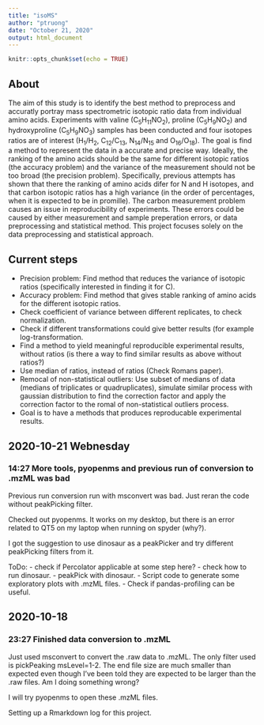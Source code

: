 ```yaml
---
title: "isoMS"
author: "ptruong"
date: "October 21, 2020"
output: html_document
---
```


```r
knitr::opts_chunk$set(echo = TRUE)
```
## About
The aim of this study is to identify the best method to preprocess and accuratly portray mass spectrometric isotopic ratio data from individual amino acids. Experiments with valine (C<sub>5</sub>H<sub>11</sub>NO<sub>2</sub>), proline (C<sub>5</sub>H<sub>9</sub>NO<sub>2</sub>) and hydroxyproline (C<sub>5</sub>H<sub>9</sub>NO<sub>3</sub>) samples has been conducted and four isotopes ratios are of interest (H<sub>1</sub>/H<sub>2</sub>, C<sub>12</sub>/C<sub>13</sub>, N<sub>14</sub>/N<sub>15</sub> and O<sub>16</sub>/O<sub>18</sub>). The goal is find a method to represent the data in a accurate and precise way. Ideally, the ranking of the amino acids should be the same for different isotopic ratios (the accuracy problem) and the variance of the measurement should not be too broad (the precision problem). Specifically, previous attempts has shown that there the ranking of amino acids difer for N and H isotopes, and that carbon isotopic ratios has a high variance (in the order of percentages, when it is expected to be in promille). The carbon measurement problem causes an issue in reproducibility of experiments. These errors could be caused by either measurement and sample preperation errors, or data preprocessing and statistical method. This project focuses solely on the data preprocessing and statistical approach. 

## Current steps
- Precision problem: Find method that reduces the variance of isotopic ratios (specifically interested in finding it for C).
- Accuracy problem: Find method that gives stable ranking of amino acids for the different isotopic ratios.
- Check coefficient of variance between different replicates, to check normalization.
- Check if different transformations could give better results (for example log-transformation.
- Find a method to yield meaningful reproducib<sub></sub>le experimental results, without ratios (is there a way to find similar results as above without ratios?)
- Use median of ratios, instead of ratios (Check Romans paper).
- Remocal of non-statistical outliers: Use subset of medians of data (medians of triplicates or quadruplicates), simulate similar process with gaussian distribution to find the correction factor and apply the correction factor to the romal of non-statistical outliers process. 
- 
Goal is to have a methods that produces reproducable experimental results. 



## 2020-10-21 Webnesday
### 14:27 More tools, pyopenms and previous run of conversion to .mzML was bad
Previous run conversion run with msconvert was bad. Just reran the code without peakPicking filter.

Checked out pyopenms. It works on my desktop, but there is an error related to QT5 on my laptop when running on spyder (why?). 

I got the suggestion to use dinosaur as a peakPicker and try different peakPicking filters from it. 

ToDo:
- check if Percolator applicable at some step here?
- check how to run dinosaur. 
- peakPick with dinosaur. 
- Script code to generate some exploratory plots with .mzML files.
- Check if pandas-profiling can be useful. 

## 2020-10-18

### 23:27 Finished data conversion to .mzML
Just used msconvert to convert the .raw data to .mzML. The only filter used is pickPeaking msLevel=1-2. The end file size are much smaller than expected even though I've been told they are expected to be larger than the .raw files. Am I doing something wrong?

I will try pyopenms to open these .mzML files.

Setting up a Rmarkdown log for this project. 
